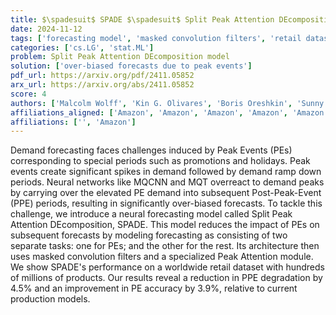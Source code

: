 ```yaml
---
title: $\spadesuit$ SPADE $\spadesuit$ Split Peak Attention DEcomposition
date: 2024-11-12
tags: ['forecasting model', 'masked convolution filters', 'retail dataset', 'Peak Attention module', 'neural networks', 'peak events', 'demand forecasting']
categories: ['cs.LG', 'stat.ML']
problem: Split Peak Attention DEcomposition model
solution: ['over-biased forecasts due to peak events']
pdf_url: https://arxiv.org/pdf/2411.05852
arx_url: https://arxiv.org/abs/2411.05852
score: 4
authors: ['Malcolm Wolff', 'Kin G. Olivares', 'Boris Oreshkin', 'Sunny Ruan', 'Sitan Yang', 'Abhinav Katoch', 'Shankar Ramasubramanian', 'Youxin Zhang', 'Michael W. Mahoney', 'Dmitry Efimov', "Vincent Quenneville-B\\'elair", 'Vincent Quenneville-Bélair']
affiliations_aligned: ['Amazon', 'Amazon', 'Amazon', 'Amazon', 'Amazon', 'Amazon', 'Amazon', 'Amazon', 'Amazon', 'Amazon', '', 'Amazon']
affiliations: ['', 'Amazon']
---
```



Demand forecasting faces challenges induced by Peak Events (PEs) corresponding to special periods such as promotions and holidays. Peak events create significant spikes in demand followed by demand ramp down periods. Neural networks like MQCNN and MQT overreact to demand peaks by carrying over the elevated PE demand into subsequent Post-Peak-Event (PPE) periods, resulting in significantly over-biased forecasts. To tackle this challenge, we introduce a neural forecasting model called Split Peak Attention DEcomposition, SPADE. This model reduces the impact of PEs on subsequent forecasts by modeling forecasting as consisting of two separate tasks: one for PEs; and the other for the rest. Its architecture then uses masked convolution filters and a specialized Peak Attention module. We show SPADE's performance on a worldwide retail dataset with hundreds of millions of products. Our results reveal a reduction in PPE degradation by 4.5% and an improvement in PE accuracy by 3.9%, relative to current production models.